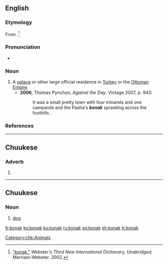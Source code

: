 ==English==

===Etymology===
From {{etyl|tr|en}} {{term|konak|lang=tr||inn}}.<ref>[http://www.merriam-webster.com/dictionary/konak "konak."] ''Webster's Third New International Dictionary, Unabridged.'' Merriam-Webster. 2002.</ref>

===Pronunciation===
* {{a|UK}} {{IPA|/kəʊˈnɑːk/|lang=en}}

===Noun===
{{en-noun}}

# A [[palace]] or other large official residence in [[Turkey]] or the [[Ottoman Empire]].
#* '''2006''', Thomas Pynchon, ''Against the Day'', Vintage 2007, p. 943:
#*: It was a small pretty town with four minarets and one campanile and the Pasha's '''''konak''''' sprawling across the foothills.

===References===
<references />

----

==Chuukese==

===Adverb===
{{head|chk|adverb}}

# [[]]

----

==Chuukese==

===Noun===
{{head|chk|noun}}

# [[dog]]

[[Category:chk:Animals]]

[[fr:konak]]
[[ko:konak]]
[[ku:konak]]
[[ru:konak]]
[[sq:konak]]
[[sh:konak]]
[[tr:konak]]